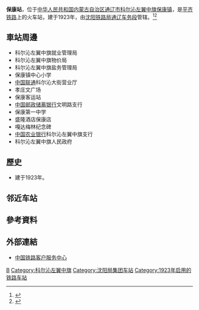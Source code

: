 {{noteTA
|1=zh-cn:始发车次; zh-hk:列車班次;
|2=zh-cn:车次; zh-hk:班次;
}}
{{For|[[郑渝高速铁路|郑渝高速铁路]]车站|保康县站}}
{{Infobox China railway station
|车站名称 = 保康站
|图片 = 
|图片介绍 = 
|其他名称 = 衙门台站
|车站拼音 = Baokang
|英文名称 = Baokang Railway Station
|车站代码 = 56414<ref>{{cite book|title=中华人民共和国铁路车站代码（GB/T 10302-2010）|publisher=中国标准出版社|year=2010|isbn=155066140495|ignore-isbn-error=true|pages=3}}</ref>
|电报码 = BKD<ref>{{cite book|author=铁道部电子计算技术中心, 铁道部运输局|title=铁路车站站名代码表：TMIS使用|publisher=中国铁道出版社|location=北京|year=1998|isbn=9787113030995|pages=138}}</ref><ref>{{cite book|author=[[中华人民共和国铁道部|中华人民共和国铁道部]]|title=铁路电报站名略号（2012）|publisher=中国铁道出版社|location=北京|year=2012|unified=15113·3468|pages=8}}</ref>
|拼音码 = BKA
|address = [[内蒙古自治区|内蒙古自治区]][[通辽市|通辽市]][[科尔沁左翼中旗|科尔沁左翼中旗]][[保康镇|保康镇]]
|坐标 = {{coord|44.125774|123.320324|display=inline,title}}
|归属 = [[沈阳铁路局|沈阳铁路局]][[通辽车务段|通辽车务段]]
|线路 = [[平齐铁路|平齐铁路]]
|车站等级 = [[三等站_(中铁)|三等站]]
|月台数目 = 
|股道数目 = 
}}
'''保康站'''，位于[[中华人民共和国|中华人民共和国]][[内蒙古自治区|内蒙古自治区]][[通辽市|通辽市]][[科尔沁左翼中旗|科尔沁左翼中旗]][[保康镇|保康镇]]，是[[平齐铁路|平齐铁路]]上的火车站，建于1923年，由[[沈阳铁路局|沈阳铁路局]][[通辽车务段|通辽车务段]]管辖。<ref>{{Cite web |url=http://search.huochepiao.com/huochezhan/jieshao/15.htm |title=保康火车站介绍 |accessdate=2018-02-07 |archive-date=2018-02-07 |archive-url=https://web.archive.org/web/20180207182902/http://search.huochepiao.com/huochezhan/jieshao/15.htm |dead-url=no }}</ref><ref>{{cite news|url=http://www.sytlj.com/ShowArticle.aspx?id=2,1408|title=火车开到家门口服务送到心坎上—通辽车务段库伦站打造双语服务品牌纪实(2)|publisher=沈阳铁道报|date=2014-02-19|accessdate=2015-11-29|archive-date=2018-02-07|archive-url=https://web.archive.org/web/20180207182953/http://www.sytlj.com/ShowArticle.aspx?id=2,1408|dead-url=no}}</ref>
==車站周邊==
* 科尔沁左翼中旗就业管理局
* 科尔沁左翼中旗物价局
* 科尔沁左翼中旗盐务管理局
* 保康镇中心小学
* [[中国联通|中国联通]]科尔沁大街营业厅
* 孝庄文广场
* 保康客运站
* [[中国邮政储蓄银行|中国邮政储蓄银行]]文明路支行
* 保康第一中学
* 盛隆酒店保康店
* 嘎达梅林纪念碑
* [[中国农业银行|中国农业银行]]科尔沁左翼中旗支行
* 科尔沁左翼中旗人民政府

==歷史==
* 建于1923年。
==邻近车站==
{{start rail box|[[中国铁路|中国铁路]]}}
{{s-inop|[[茂林站|茂林站]]<br /><s>''[[三林站_(吉林省)|三林站]]''</s>(已撤销)|{{站|四平}}方向}}
{{s-line|[[平齐铁路|平齐铁路]]<br />← 18km 保康站 34km →}}
{{s-inop|[[太平川站|太平川站]]<br /><s>''[[金山站_(吉林省)|金山站]]、[[丰库站|丰库站]]、[[满汉营站|满汉营站]]''</s>(已撤销)|{{站|齐齐哈尔}}方向}}
{{end box}}
==參考資料==
{{reflist}}
==外部連結==
* [http://www.12306.cn/mormhweb/ 中国铁路客户服务中心]{{Wayback|url=http://www.12306.cn/mormhweb/ |date=20180205163941 }}
{{平齐铁路}}
[[Category:通辽市铁路车站|B]]
[[Category:科尔沁左翼中旗|Category:科尔沁左翼中旗]]
[[Category:沈阳局集团车站|Category:沈阳局集团车站]]
[[Category:1923年启用的铁路车站|Category:1923年启用的铁路车站]]